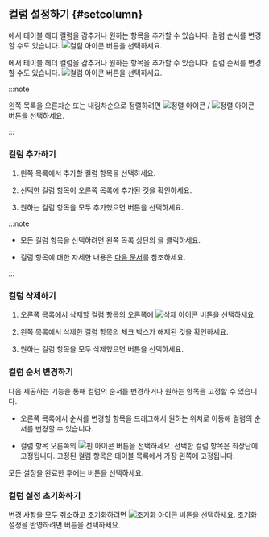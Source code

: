 ## 컬럼 설정하기 {#setcolumn}

<InDoc pages="pageload-stat,ipload-stat">

<Cmdname sid="TTL08445" className="uitext" />에서 테이블 헤더 컬럼을 감추거나 원하는 항목을 추가할 수 있습니다. 컬럼 순서를 변경할 수도 있습니다. ![컬럼 아이콘](/img/ic-column.svg) <Cmdname sid="BTN06441" className="uitext" /> 버튼을 선택하세요.

<ImgLang img="browser-statistics-setting-column.png" desc="컬럼 설정" />

</InDoc>

<InDoc pages="resourceload-stat">

<Cmdname sid="TTL08862" className="uitext" />에서 테이블 헤더 컬럼을 감추거나 원하는 항목을 추가할 수 있습니다. 컬럼 순서를 변경할 수도 있습니다. ![컬럼 아이콘](/img/ic-column.svg) <Cmdname sid="BTN06441" className="uitext" /> 버튼을 선택하세요.

<ImgLang img="browser-resourceload-stat-setting-column.png" desc="컬럼 설정" />

</InDoc>

:::note

왼쪽 목록을 오른차순 또는 내림차순으로 정렬하려면 ![정렬 아이콘](/img/ic-sort-up.svg) / ![정렬 아이콘](/img/ic-sort-down.svg) 버튼을 선택하세요.

:::

### 컬럼 추가하기

1. 왼쪽 목록에서 추가할 컬럼 항목을 선택하세요.

1. 선택한 컬럼 항목이 오른쪽 목록에 추가된 것을 확인하세요.

1. 원하는 컬럼 항목을 모두 추가했으면 <Cmdname sid="confirm" className="uitext" /> 버튼을 선택하세요.

:::note

* 모든 컬럼 항목을 선택하려면 왼쪽 목록 상단의 <Cmdname sid="select_all" className="uitext" />을 클릭하세요.

* 컬럼 항목에 대한 자세한 내용은 [다음 문서](#columninfo)를 참조하세요.

:::

### 컬럼 삭제하기

1. 오른쪽 목록에서 삭제할 컬럼 항목의 오른쪽에 ![삭제 아이콘](/img/ico-remove.svg) 버튼을 선택하세요.

1. 왼쪽 목록에서 삭제한 컬럼 항목의 체크 박스가 해제된 것을 확인하세요.

1. 원하는 컬럼 항목을 모두 삭제했으면 <Cmdname sid="confirm" className="uitext" /> 버튼을 선택하세요.

### 컬럼 순서 변경하기

다음 제공하는 기능을 통해 컬럼의 순서를 변경하거나 원하는 항목을 고정할 수 있습니다.

* 오른쪽 목록에서 순서를 변경할 항목을 드래그해서 원하는 위치로 이동해 컬럼의 순서를 변경할 수 있습니다. 

* 컬럼 항목 오른쪽의 ![핀 아이콘](/img/ic-pin.svg) 버튼을 선택하세요. 선택한 컬럼 항목은 최상단에 고정됩니다. 고정된 컬럼 항목은 테이블 목록에서 가장 왼쪽에 고정됩니다.

모든 설정을 완료한 후에는 <Cmdname sid="confirm" className="uitext" /> 버튼을 선택하세요.

### 컬럼 설정 초기화하기

변경 사항을 모두 취소하고 초기화하려면 ![초기화 아이콘](/img/ico-reset.svg) <Cmdname sid="initialized" className="uitext" /> 버튼을 선택하세요. 초기화 설정을 반영하려면 <Cmdname sid="confirm" className="uitext" /> 버튼을 선택하세요.
